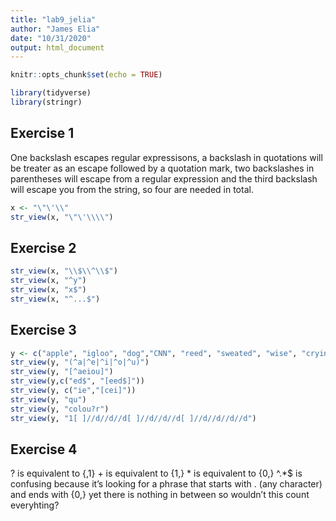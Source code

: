```yaml
---
title: "lab9_jelia"
author: "James Elia"
date: "10/31/2020"
output: html_document
---
```


```r
knitr::opts_chunk$set(echo = TRUE)
```

```r
library(tidyverse)
library(stringr)
```

## Exercise 1
One backslash escapes regular expressisons, a backslash in quotations will be treater as an escape followed by a quotation mark, two backslashes in parentheses will escape from a regular expression and the third backslash will escape you from the string, so four are needed in total.
```r
x <- "\"\'\\"
str_view(x, "\"\'\\\\")
```
## Exercise 2
```r
str_view(x, "\\$\\^\\$")
str_view(x, "^y")
str_view(x, "x$")
str_view(x, "^...$")
```

## Exercise 3
```r
y <- c("apple", "igloo", "dog","CNN", "reed", "sweated", "wise", "crying")
str_view(y, "(^a|^e|^i|^o|^u)")
str_view(y, "[^aeiou]")
str_view(y,c("ed$", "[eed$]"))
str_view(y, c("ie","[cei]"))
str_view(y, "qu")
str_view(y, "colou?r")
str_view(y, "1[ ]//d//d//d[ ]//d//d//d[ ]//d//d//d//d")
```

## Exercise 4
? is equivalent to {,1}
+ is equivalent to {1,}
* is equivalent to {0,}
^.*$ is confusing because it's looking for a phrase that starts with . (any character) and ends with {0,} yet there is nothing in between so wouldn't this count everyhting?
